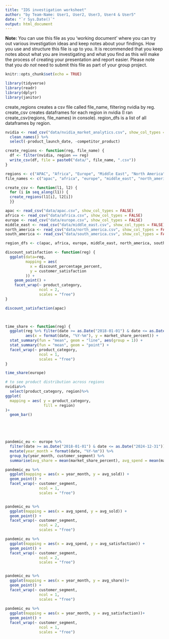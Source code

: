 ```yaml
---
title: "IDS investigation worksheet"
author: "by Team-Name: User1, User2, User3, User4 & User5"
date: "`r Sys.Date()`"
output: html_document
---
```


**Note:** You can use this file as you 'working document' where you can try out various investigation ideas and keep notes about your findings. How you use and structure this file is up to you. It is recommended that you keep notes about what you are investigating and what you find as this will make the process of creating your presentation and report easier. Please note that you _do not_ need to submit this file as part of your group project.



```r
knitr::opts_chunk$set(echo = TRUE)
```


```r
library(tidyverse)
library(readr)
library(dplyr)
library(janitor)

```



create_regions creates a csv file called file_name, filtering nvidia by reg. 
create_csv creates dataframes for each region in nvidia (I ran create_csv(regions, file_names) in console). 
region_dfs is a list of all dataframes by region. 

```r
nvidia <- read_csv("data/nvidia_market_analytics.csv", show_col_types = FALSE) %>%
  clean_names() %>%
  select(-product_launch_date, -competitor_product)

create_regions <- function(reg, file_name) {
  df <- filter(nvidia, region == reg)
  write_csv(df, file = paste0("data/", file_name, ".csv"))
}

regions <- c("APAC", "Africa", "Europe", "Middle East", "North America", "South America")
file_names <- c("apac", "africa", "europe", "middle_east", "north_america", "south_america")

create_csv <- function(l1, l2) {
  for (i in seq_along(l1)) {
  create_regions(l1[i], l2[i])
  }}

apac <- read_csv("data/apac.csv", show_col_types = FALSE)
africa <- read_csv("data/africa.csv", show_col_types = FALSE)
europe <- read_csv("data/europe.csv", show_col_types = FALSE)
middle_east <- read_csv("data/middle_east.csv", show_col_types = FALSE)
north_america <- read_csv("data/north_america.csv", show_col_types = FALSE)
south_america <- read_csv("data/south_america.csv", show_col_types = FALSE)

region_dfs <- c(apac, africa, europe, middle_east, north_america, south_america)


```



```r

discount_satisfaction <- function(reg) {
  ggplot(data=reg,
         mapping = aes(
           x = discount_percentage_percent,
           y = customer_satisfaction
         )) +
    geom_point() +
    facet_wrap(~ product_category,
               ncol = 2,
               scales = "free")
}

discount_satisfaction(apac)


  
time_share <- function(reg) {
  ggplot(reg %>% filter(date >= as.Date("2018-01-01") & date <= as.Date("2024-12-31")),
         aes(x = format(date, "%Y-%m"), y = market_share_percent)) +
  stat_summary(fun = "mean", geom = "line", aes(group = 1)) +
  stat_summary(fun = "mean", geom = "point") +
  facet_wrap(~ product_category,
               ncol = 1,
               scales = "free")
}

time_share(europe)

# to see product distribution across regions
nvidia%>%
  select(product_category, region)%>%
ggplot(
  mapping = aes( y = product_category,
                 fill = region)
)+
  geom_bar()



  
```

``` r

pandemic_eu <- europe %>% 
  filter(date >= as.Date("2018-01-01") & date <= as.Date("2024-12-31")) %>%
  mutate(year_month = format(date, "%Y-%m")) %>%
  group_by(year_month, customer_segment) %>%
  summarise(avg_share = mean(market_share_percent), avg_spend = mean(marketing_spend_usd), avg_sold = mean(units_sold), avg_satisfaction = mean(customer_satisfaction))

pandemic_eu %>%
  ggplot(mapping = aes(x = year_month, y = avg_sold)) +
  geom_point() +
  facet_wrap(~ customer_segment,
               ncol = 1,
               scales = "free")


pandemic_eu %>%
  ggplot(mapping = aes(x = avg_spend, y = avg_sold)) + 
  geom_point() + 
  facet_wrap(~ customer_segment,
               ncol = 2,
               scales = "free")

pandemic_eu %>%
  ggplot(mapping = aes(x = avg_spend, y = avg_satisfaction)) + 
  geom_point() + 
  facet_wrap(~ customer_segment,
               ncol = 2,
               scales = "free")


pandemic_eu %>%
  ggplot(mapping = aes(x = year_month, y = avg_share))+
  geom_point() + 
  facet_wrap(~ customer_segment,
               ncol = 1,
               scales = "free")
  
pandemic_eu %>%
  ggplot(mapping = aes(x = year_month, y = avg_satisfaction))+
  geom_point() + 
  facet_wrap(~ customer_segment,
               ncol = 1,
               scales = "free")


```


